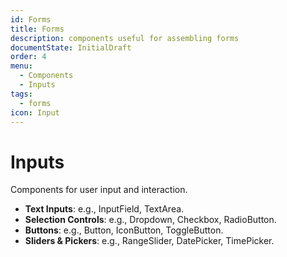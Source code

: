 ```yaml
---
id: Forms
title: Forms
description: components useful for assembling forms
documentState: InitialDraft
order: 4
menu:
  - Components
  - Inputs
tags:
  - forms
icon: Input
---
```


# Inputs

Components for user input and interaction.

- **Text Inputs**: e.g., InputField, TextArea.
- **Selection Controls**: e.g., Dropdown, Checkbox, RadioButton.
- **Buttons**: e.g., Button, IconButton, ToggleButton.
- **Sliders & Pickers**: e.g., RangeSlider, DatePicker, TimePicker.
